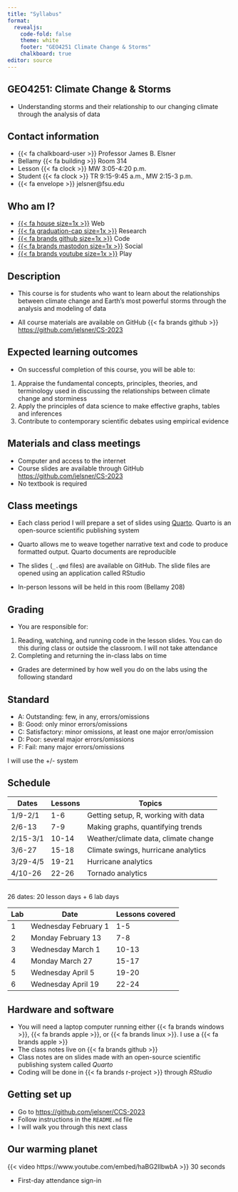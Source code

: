 ```yaml
---
title: "Syllabus"
format: 
  revealjs:
    code-fold: false
    theme: white
    footer: "GEO4251 Climate Change & Storms"
    chalkboard: true
editor: source
---
```


## GEO4251: Climate Change & Storms

-   Understanding storms and their relationship to our changing climate through the analysis of data

## Contact information

-   {{< fa chalkboard-user >}} Professor James B. Elsner
-   Bellamy {{< fa building >}} Room 314
-   Lesson {{< fa clock >}} MW 3:05-4:20 p.m.
-   Student {{< fa clock >}} TR 9:15-9:45 a.m., MW 2:15-3 p.m.
-   {{< fa envelope >}} jelsner@fsu.edu

## Who am I?

-   [{{< fa house size=1x >}}](http://myweb.fsu.edu/jelsner/_site/) Web
-   [{{< fa graduation-cap size=1x >}}](https://scholar.google.com/citations?user=uF8tRWQAAAAJ) Research
-   [{{< fa brands github size=1x >}}](https://github.com/jelsner/) Code
-   [{{< fa brands mastodon size=1x >}}](https://fediscience.org/@jelsner) Social
-   [[{{< fa brands youtube size=1x >}}](https://www.youtube.com/channel/UCmvKrcWTnNGjoy9OTGTz1qQ)]{style="color:red"} Play

## Description

-   This course is for students who want to learn about the relationships between climate change and Earth's most powerful storms through the analysis and modeling of data

-   All course materials are available on GitHub {{< fa brands github >}} <https://github.com/jelsner/CS-2023>

## Expected learning outcomes

-   On successful completion of this course, you will be able to:

1.  Appraise the fundamental concepts, principles, theories, and terminology used in discussing the relationships between climate change and storminess
2.  Apply the principles of data science to make effective graphs, tables and inferences
3.  Contribute to contemporary scientific debates using empirical evidence

## Materials and class meetings

-   Computer and access to the internet
-   Course slides are available through GitHub <https://github.com/jelsner/CS-2023>
-   No textbook is required

## Class meetings

-   Each class period I will prepare a set of slides using [Quarto](https://quarto.org/). Quarto is an open-source scientific publishing system

-   Quarto allows me to weave together narrative text and code to produce formatted output. Quarto documents are reproducible

-   The slides (`_.qmd` files) are available on GitHub. The slide files are opened using an application called RStudio

-   In-person lessons will be held in this room (Bellamy 208)

## Grading

-   You are responsible for:

1.  Reading, watching, and running code in the lesson slides. You can do this during class or outside the classroom. I will not take attendance
2.  Completing and returning the in-class labs on time

-   Grades are determined by how well you do on the labs using the following standard

## Standard

-   A: Outstanding: few, in any, errors/omissions
-   B: Good: only minor errors/omissions
-   C: Satisfactory: minor omissions, at least one major error/omission
-   D: Poor: several major errors/omissions
-   F: Fail: many major errors/omissions

I will use the +/- system

## Schedule

| Dates   | Lessons| Topics  |
|---------|--------|---------|
| 1/9-2/1 | 1-6    | Getting setup, R, working with data |
| 2/6-13  | 7-9    | Making graphs, quantifying trends   |
| 2/15-3/1| 10-14  | Weather/climate data, climate change|
| 3/6-27  | 15-18  | Climate swings, hurricane analytics |
| 3/29-4/5| 19-21  | Hurricane analytics |
| 4/10-26 | 22-26  | Tornado analytics |

## 

26 dates: 20 lesson days + 6 lab days

| Lab | Date                 | Lessons covered |
|-----|----------------------|-----------------|
| 1   | Wednesday February 1 | 1-5             |
| 2   | Monday February 13   | 7-8             |
| 3   | Wednesday March 1    | 10-13           |
| 4   | Monday March 27      | 15-17           |
| 5   | Wednesday April 5    | 19-20           |
| 6   | Wednesday April 19   | 22-24           |

## Hardware and software

-   You will need a laptop computer running either {{< fa brands windows >}}, {{< fa brands apple >}}, or {{< fa brands linux >}}. I use a {{< fa brands apple >}}
-   The class notes live on {{< fa brands github >}}
-   Class notes are on slides made with an open-source scientific publishing system called _Quarto_
-   Coding will be done in {{< fa brands r-project >}} through _RStudio_

## Getting set up

-   Go to <https://github.com/jelsner/CCS-2023>
-   Follow instructions in the `README.md` file
-   I will walk you through this next class

## Our warming planet

{{< video https://www.youtube.com/embed/haBG2IIbwbA >}} 30 seconds

-   First-day attendance sign-in
